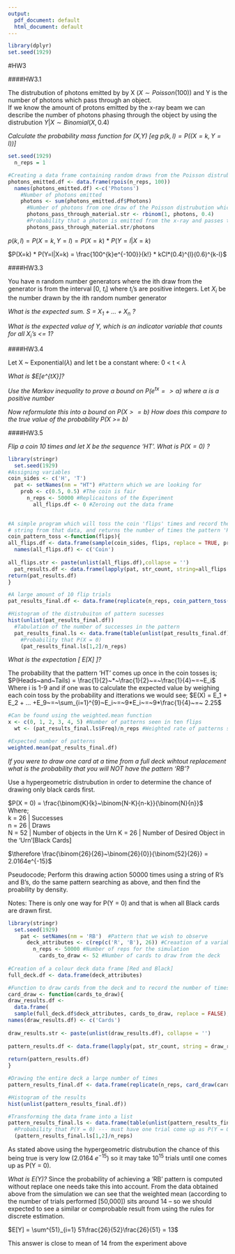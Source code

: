 ```yaml
---
output:
  pdf_document: default
  html_document: default
---
```



```r
library(dplyr)
set.seed(1929)
```

#HW3

####HW3.1  
  
The distrubution of photons emitted by by X ($X \sim Poisson(100)$) and Y is the number of photons which pass through an object.  
If we know the amount of protons emitted by the x-ray beam we can describe the number of photons phasing through the object by using the distrubution $Y|X \sim Binomial(X,0.4)$  
  
*Calculate the probability mass function for (X,Y) [eg $p(k,l) = P((X = k, Y = l))$]*

```r
set.seed(1929)
  n_reps = 1

#Creating a data frame containing random draws from the Poisson distrubution
photons_emitted.df <- data.frame(rpois(n_reps, 100))
  names(photons_emitted.df) <-c('Photons')
    #Number of photons emitted  
    photons <- sum(photons_emitted.df$Photons)
      #Number of photons from one draw of the Poisson distrubution which passes through the material
      photons_pass_through_material.str <- rbinom(1, photons, 0.4)
      #Probability that a photon is emitted from the x-ray and passes through the object
      photons_pass_through_material.str/photons
```
  
$p(k,l)=P(X =k, Y=l) = P(X = k)~*~P(Y=l|X=k)$
  
$P(X=k) * P(Y=l|X=k) = \frac{100^{k}e^{-100}}{k!} * kCl*(0.4)^{l}(0.6)^{k-l}$
  
####HW3.3

You have n random number generators where the ith draw from the generator is from the interval [0, $t_i$] where $t_i$'s are positive integers. Let $X_i$ be the number drawn by the ith random number generator

*What is the expected sum. S = $X_1 + ... + X_n$ ?*

*What is the expected value of Y, which is an indicator variable that counts for all $X_i$'s <= 1?*



####HW3.4

Let X ~ Exponential($\lambda$) and let t be a constant where: 0 < t < $\lambda$ 

*What is $E[e^{tX}]?*



*Use the Markov inequality to prove a bound on P($e^{tx} => \alpha$) where $\alpha$ is a positive number*

*Now reformulate this into a bound on $P(X >= b)$*
  *How does this compare to the true value of the probability P(X >= b)* 







  
  
####HW3.5
  
*Flip a coin 10 times and let X be the sequence 'HT'. What is $P(X=0)$ ?*  
  
```r
library(stringr)
  set.seed(1929)
#Assigning variables
coin_sides <- c('H', 'T')
  pat <- setNames(nm = "HT") #Pattern which we are looking for
    prob <- c(0.5, 0.5) #The coin is fair
      n_reps <- 50000 #Replicaitons of the Experiment
        all_flips.df <- 0 #Zeroing out the data frame

        
#A simple program which will toss the coin 'flips' times and record the results, creates a 
# string from that data, and returns the number of times the pattern 'HT' is seen in the data
coin_pattern_toss <-function(flips){
all_flips.df <- data.frame(sample(coin_sides, flips, replace = TRUE, prob), stringsAsFactors = TRUE)
  names(all_flips.df) <- c('Coin') 
  
all_flips.str <- paste(unlist(all_flips.df),collapse = '') 
  pat_results.df <- data.frame(lapply(pat, str_count, string=all_flips.str))
return(pat_results.df)
}

#A large amount of 10 flip trials
pat_results_final.df <- data.frame(replicate(n_reps, coin_pattern_toss(10))) 

#Histogram of the distrubuiton of pattern sucesses
hist(unlist(pat_results_final.df))
  #Tabulation of the number of successes in the pattern
  pat_results_final.ls <- data.frame(table(unlist(pat_results_final.df))) 
    #Probability that P(X = 0)        
    (pat_results_final.ls[1,2]/n_reps) 
```

*What is the expectation [ $E[X]$ ]?*


The probability that the pattern 'HT' comes up once in the coin tosses is;  
$P(Heads~and~Tails) = \frac{1}{2}~*~\frac{1}{2}~=~\frac{1}{4}~=~E_i$ Where i is 1-9
and if one was to calculate the expected value by weighing each coin toss by the probability and itterations we would see;
$E(X) = E_1 + E_2 + ... +E_9~=~\sum_{i=1}^{9}~E_i~=~9*E_i~=~9*\frac{1}{4}~=~ 2.25$

```r
#Can be found using the weighted.mean function
x <- c(0, 1, 2, 3, 4, 5) #Number of patterns seen in ten flips
  wt <- (pat_results_final.ls$Freq)/n_reps #Weighted rate of patterns seen

#Expected number of patterns
weighted.mean(pat_results_final.df)
```
  
*If you were to draw one card at a time from a full deck wihtout replacement what is the probability that you will NOT have the pattern 'RB'?*  
  



Use a hypergeometric distrubution in order to determine the chance of drawing only black cards first.  
  
$P(X = 0) = \frac{\binom{K}{k}~\binom{N-K}{n-k}}{\binom{N}{n}}$  
Where;  
k = 26 | Successes    
n = 26 | Draws  
N = 52 | Number of objects in the Urn 
K = 26 | Number of Desired Object in the 'Urn'[Black Cards]    

$\therefore \frac{\binom{26}{26}~\binom{26}{0}}{\binom{52}{26}} = 2.0164e^{-15}$



Pseudocode; Perform this drawing action 50000 times using a string of R's and B's, do the same pattern searching as above, and then find the proability by density.

Notes: There is only one way for P(Y = 0) and that is when all Black cards are drawn first.


```r
library(stringr)
  set.seed(1929)
    pat <- setNames(nm = 'RB')  #Pattern that we wish to observe
      deck_attributes <- c(rep(c('R', 'B'), 26)) #Creaation of a variable containing the card colours
        n_reps <- 50000 #Number of reps for the simulation
          cards_to_draw <- 52 #Number of cards to draw from the deck    
  
#Creation of a colour deck data frame [Red and Black]
full_deck.df <- data.frame(deck_attributes)

#Function to draw cards from the deck and to record the number of times the pattern is seen
card_draw <- function(cards_to_draw){
draw_results.df <-
  data.frame(
  sample(full_deck.df$deck_attributes, cards_to_draw, replace = FALSE), stringsAsFactors = TRUE)
names(draw_results.df) <- c('Cards')
  
draw_results.str <- paste(unlist(draw_results.df), collapse = '')
  
pattern_results.df <- data.frame(lapply(pat, str_count, string = draw_results.str))
                                   
return(pattern_results.df)
}

#Drawing the entire deck a large number of times
pattern_results_final.df <- data.frame(replicate(n_reps, card_draw(cards_to_draw))) 

#Histogram of the results
hist(unlist(pattern_results_final.df)) 

#Transforming the data frame into a list
pattern_results_final.ls <- data.frame(table(unlist(pattern_results_final.df)))
  #Probability that P(Y = 0) --- must have one trial come up as P(Y = 0) in the sim to use this
  (pattern_results_final.ls[1,2]/n_reps)
```
As stated above using the hypergeometric distrubution the chance of this being true is very low ($2.0164~e^{-15}$) so it may take $10^{15}$ trials until one comes up as P(Y = 0).  


*What is E(Y)?*
Since the probability of achieving a 'RB' pattern is computed without replace one needs take this into account. From the data obtained above from the simulation we can see that the weighted mean (according to the number of trials performed [50,000]) sits around 14 -- so we should expected to see a similar or comprobable result from using the rules for discrete estimation.
   
  
$E[Y] = \sum^{51}_{i=1} 51\frac{26}{52}\frac{26}{51} = 13$  
  
This answer is close to mean of 14 from the experiment above  



